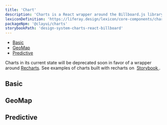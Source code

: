 ```yaml
---
title: 'Chart'
description: 'Charts is a React wrapper around the Billboard.js library with a few additional charts provided.'
lexiconDefinition: 'https://liferay.design/lexicon/core-components/charts/'
packageNpm: '@clayui/charts'
storybookPath: 'design-system-charts-react-billboard'
---
```



<div class="nav-toc-absolute">
<div class="nav-toc">

-   [Basic](#basic)
-   [GeoMap](#geomap)
-   [Predictive](#predictive)

</div>
</div>

<div class="clay-site-alert alert alert-warning">
	Charts in its current state will be deprecated soon in favor of a wrapper
	around <a href="https://recharts.org/">Recharts</a>. See examples of charts
	built with recharts on&nbsp;
	<a href="https://storybook.clayui.com/?path=/story/design-system-charts-react-billboard--bar">
		Storybook
	</a>.
</div>

## Basic

<Chart />

## GeoMap

<GeoMap />

## Predictive

<Predictive />
